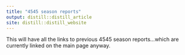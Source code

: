 ```yaml
---
title: "4545 season reports"
output: distill::distill_article
site: distill::distill_website
---
```


This will have all the links to previous 4545 season reports...which are currently linked on the main page anyway.
